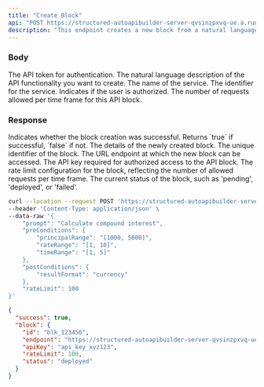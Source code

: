 ```yaml
---
title: "Create Block"
api: "POST https://structured-autoapibuilder-server-qvsinzpxvq-ue.a.run.app/cli-create-service"
description: "This endpoint creates a new block from a natural language description."
---
```


### Body

<ParamField query="apiToken" type="string" optional="false">
  The API token for authentication.
</ParamField>

<ParamField query="prompt" type="string" optional="false">
  The natural language description of the API functionality you want to create.
</ParamField>

<ParamField query="serviceName" type="string" optional="false">
  The name of the service.
</ParamField>

<ParamField query="serviceId" type="string" optional="false">
  The identifier for the service.
</ParamField>

<ParamField query="isAuthorized" type="boolean" optional="true">
  Indicates if the user is authorized.
</ParamField>

<ParamField query="rateLimit" type="number" optional="true">
  The number of requests allowed per time frame for this API block.
</ParamField>

### Response

<ResponseField name="success" type="boolean">
  Indicates whether the block creation was successful. Returns `true` if successful, `false` if not.
</ResponseField>
<ResponseField name="block" type="object">
The details of the newly created block.

<Expandable title="Toggle object">
<ResponseField name="id" type="string">
  The unique identifier of the block.
</ResponseField>
<ResponseField name="endpoint" type="string">
  The URL endpoint at which the new block can be accessed.
</ResponseField>
<ResponseField name="apiKey" type="string">
  The API key required for authorized access to the API block.
</ResponseField>
<ResponseField name="rateLimit" type="number">
  The rate limit configuration for the block, reflecting the number of allowed requests per time frame.
</ResponseField>
<ResponseField name="status" type="string">
  The current status of the block, such as 'pending', 'deployed', or 'failed'.
</ResponseField>
</Expandable>
</ResponseField>

<RequestExample>

```bash Example Request
curl --location --request POST 'https://structured-autoapibuilder-server-qvsinzpxvq-ue.a.run.app/cli-create-service' \
--header 'Content-Type: application/json' \
--data-raw '{
    "prompt": "Calculate compound interest",
    "preConditions": {
        "principalRange": "[1000, 5000]",
        "rateRange": "[1, 10]",
        "timeRange": "[1, 5]"
    },
    "postConditions": {
        "resultFormat": "currency"
    },
    "rateLimit": 100
}'
```

</RequestExample>

<ResponseExample>

```json Response
{
  "success": true,
  "block": {
    "id": "blk_123456",
    "endpoint": "https://structured-autoapibuilder-server-qvsinzpxvq-ue.a.run.app/cli-create-service/blk_123456",
    "apiKey": "api_key_xyz123",
    "rateLimit": 100,
    "status": "deployed"
  }
}
```

</ResponseExample>
